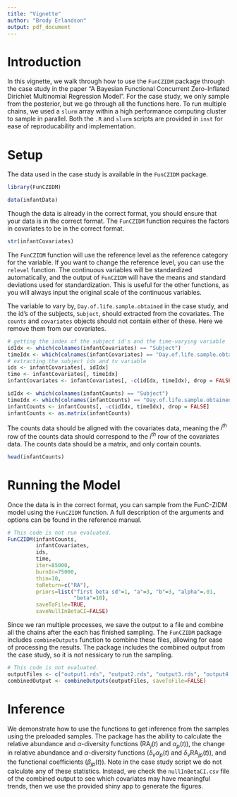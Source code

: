 ```yaml
---
title: "Vignette"
author: "Brody Erlandson"
output: pdf_document
---
```


# Introduction

In this vignette, we walk through how to use the `FunCZIDM` package through the 
case study in the paper "A Bayesian Functional Concurrent Zero-Inflated 
Dirichlet Multinomial Regression Model". For the case study, we only sample from
the posterior, but we go through all the functions here. To run multiple chains,
we used a `slurm` array within a high performance computing cluster to sample 
in parallel. Both the `.R` and `slurm` scripts are provided in `inst` for ease 
of reproducability and implementation.

# Setup 

The data used in the case study is available in the `FunCZIDM` package.

```r
library(FunCZIDM)

data(infantData)
```

Though the data is already in the correct format, you should ensure that your 
data is in the correct format. The `FunCZIDM` function requires the 
factors in covariates to be in the correct format. 

```r
str(infantCovariates)
```

The  `FunCZIDM` function will use the reference level as the reference category 
for the variable. If you want to change the reference level, you can use the
`relevel` function. The continuous variables will be standardized automatically, 
and the output of `FunCZIDM` will have the means and standard deviations used 
for standardization. This is useful for the other functions, as you will always 
input the original scale of the continuous variables.

The variable to vary by, `Day.of.life.sample.obtained` in the case study, and 
the id's of the subjects, `Subject`, should extracted from the covariates. The 
`counts` and `covariates` objects should not contain either of these. Here we 
remove them from our covariates.

```r
# getting the index of the subject id's and the time-varying variable
idIdx <- which(colnames(infantCovariates) == "Subject")
timeIdx <- which(colnames(infantCovariates) == "Day.of.life.sample.obtained")
# extracting the subject ids and tv variable
ids <- infantCovariates[, idIdx]
time <- infantCovariates[, timeIdx]
infantCovariates <- infantCovariates[, -c(idIdx, timeIdx), drop = FALSE]

idIdx <- which(colnames(infantCounts) == "Subject")
timeIdx <- which(colnames(infantCounts) == "Day.of.life.sample.obtained")
infantCounts <- infantCounts[, -c(idIdx, timeIdx), drop = FALSE]
infantCounts <- as.matrix(infantCounts)
```

The counts data should be aligned with the covariates data, meaning the $i^{th}$ 
row of the counts data should correspond to the $i^{th}$ row of the covariates
data. The counts data should be a matrix, and only contain counts.

```r
head(infantCounts)
```

# Running the Model

Once the data is in the correct format, you can sample from the FunC-ZIDM model 
using the `FunCZIDM` function. A full description of the arguments and options 
can be found in the reference manual. 

```r
# This code is not run evaluated.
FunCZIDM(infantCounts, 
         infantCovariates, 
         ids,
         time,
         iter=85000,
         burnIn=75000,
         thin=10,
         toReturn=c("RA"),
         priors=list("first beta sd"=1, "a"=3, "b"=3, "alpha"=.01, 
                     "beta"=10),
         saveToFile=TRUE,
         saveNullInBetaCI=FALSE)
```

Since we ran multiple processes, we save the output to a file and combine 
all the chains after the each has finished sampling. The `FunCZIDM` package 
includes `combineOutputs` function to combine these files, allowing for ease of 
processing the results. The package includes the combined output from the case 
study, so it is not nessicary to run the sampling. 

```r
# This code is not evaluated.
outputFiles <- c("output1.rds", "output2.rds", "output3.rds", "output4.rds")
combinedOutput <- combineOutputs(outputFiles, saveToFile=FALSE)
```

# Inference

We demonstrate how to use the functions to get inference from the samples using 
the preloaded samples. The package has the ability to calculate the relative 
abundance and $\alpha$-diversity functions ($\text{RA}_j(t)$ and $\alpha_p(t)$),
the change in relative abundance and $\alpha$-diversity functions 
($\delta_v \alpha_p(t)$ and $\delta_v \text{RA}_{jp}(t)$), and the functional 
coefficients ($\beta_{jp}(t)$). Note in the case study script we do not 
calculate any of these statistics. Instead, we check the `nullInBetaCI.csv` file
of the combined output to see which covariates may have meaningful trends, then 
we use the provided shiny app to generate the figures. 
